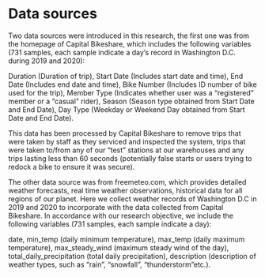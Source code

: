 # Data sources

Two data sources were introduced in this research, the first one was from the homepage of Capital Bikeshare, which includes the following variables (731 samples, each sample indicate a day’s record in Washington D.C. during 2019 and 2020): 

Duration (Duration of trip), Start Date (Includes start date and time), End Date (Includes end date and time), Bike Number (Includes ID number of bike used for the trip), Member Type (Indicates whether user was a "registered" member or a "casual" rider), Season (Season type obtained from Start Date and End Date), Day Type (Weekday or Weekend Day obtained from Start Date and End Date).

This data has been processed by Capital Bikeshare to remove trips that were taken by staff as they serviced and inspected the system, trips that were taken to/from any of our “test” stations at our warehouses and any trips lasting less than 60 seconds (potentially false starts or users trying to redock a bike to ensure it was secure).

The other data source was from freemeteo.com, which provides detailed weather forecasts, real time weather observations, historical data for all regions of our planet. Here we collect weather records of Washington D.C in 2019 and 2020 to incorporate with the data collected from Capital Bikeshare. In accordance with our research objective, we include the following variables (731 samples, each sample indicate a day): 

date, min_temp (daily minimum temperature), max_temp (daily maximum temperature), max_steady_wind (maximum steady wind of the day), total_daily_precipitation (total daily precipitation), description (description of weather types, such as “rain”, “snowfall”, “thunderstorm”etc.).
